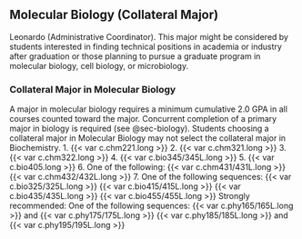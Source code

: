 ## Molecular Biology (Collateral Major) {#sec-molecular-biology}
Leonardo (Administrative Coordinator).
This major might be considered by students interested in finding technical positions in academia or industry after graduation or those planning to pursue a graduate program in molecular biology, cell biology, or microbiology. 

### Collateral Major in Molecular Biology
A major in molecular biology requires a minimum cumulative 2.0 GPA in all courses counted toward the major.
Concurrent completion of a primary major in biology is required (see @sec-biology). Students choosing a collateral major in Molecular Biology may not select the collateral major in Biochemistry. 
1. {{< var c.chm221.long >}}
2. {{< var c.chm321.long >}}
3. {{< var c.chm322.long >}}
4. {{< var c.bio345/345L.long >}}
5. {{< var c.bio405.long >}}
6. One of the following:
	{{< var c.chm431/431L.long >}}
	{{< var c.chm432/432L.long >}}
7. One of the following sequences:
	{{< var c.bio325/325L.long >}}
	{{< var c.bio415/415L.long >}}
	{{< var c.bio435/435L.long >}}
	{{< var c.bio455/455L.long >}}
Strongly recommended:
	One of the following sequences:
		{{< var c.phy165/165L.long >}} and {{< var c.phy175/175L.long >}}
		{{< var c.phy185/185L.long >}} and {{< var c.phy195/195L.long >}}



